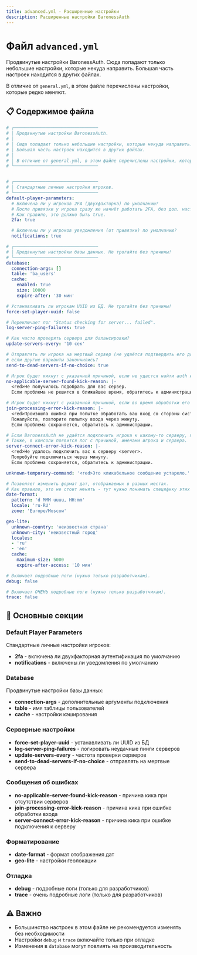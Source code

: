 ```yaml
---
title: advanced.yml - Расширенные настройки
description: Расширенные настройки BaronessAuth
---
```


# Файл `advanced.yml`

Продвинутые настройки BaronessAuth. Сюда попадают только небольшие настройки, которые некуда направить. Большая часть настроек находится в других файлах.

В отличие от `general.yml`, в этом файле перечислены настройки, которые редко меняют.

## 📋 Содержимое файла

```yml
# ┌────────────────────────────────
# │ Продвинутые настройки BaronessAuth.
# │ 
# │ Сюда попадают только небольшие настройки, которые некуда направить.
# │ Большая часть настроек находится в других файлах.
# │ 
# │ В отличие от general.yml, в этом файле перечислены настройки, которые редко меняют.
# └────────────────────────────────


# ┌────────────────────────────────
# │ Стандартные личные настройки игроков.
# └────────────────────────────────
default-player-parameters:
  # Включена ли у игроков 2FA (двухфакторка) по умолчанию?
  # После привязки у игрока сразу же начнёт работать 2FA, без доп. настроек.
  # Как правило, это должно быть true.
  2fa: true

  # Включены ли у игроков уведомления (от привязки) по умолчанию?
  notifications: true

# ┌────────────────────────────────
# │ Продвинутые настройки базы данных. Не трогайте без причины!
# └────────────────────────────────
database:
  connection-args: []
  table: 'ba_users'
  cache:
    enabled: true
    size: 10000
    expire-after: '30 мин'

# Устанавливать ли игрокам UUID из БД. Не трогайте без причины!
force-set-player-uuid: false

# Переключает лог "Status checking for server... failed".
log-server-ping-failures: true

# Как часто проверять сервера для балансировки?
update-servers-every: '10 сек'

# Отправлять ли игрока на мертвый сервер (не удаётся подтвердить его доступность),
# если другие варианты закончились?
send-to-dead-servers-if-no-choice: true

# Игрок будет кикнут с указанной причиной, если не удастся найти auth или lobby для него.
no-applicable-server-found-kick-reason: |-
  <red>Не получилось подобрать для вас сервер.
  Если проблема не решится в ближайшее время, обратитесь к администрации.

# Игрок будет кикнут с указанной причиной, если во время обработки его входа произошла ошибка.
join-processing-error-kick-reason: |-
  <red>Произошла ошибка при попытке обработать ваш вход со стороны системы аутентификации.
  Пожалуйста, повторите попытку входа через минуту.
  Если проблема сохраняется, обратитесь к администрации.

# Если BaronessAuth не удаётся подключить игрока к какому-то серверу, плагин кикает игрока с этой причиной.
# Также, в консоли появится лог с причиной, именами игрока и сервера.
server-connect-error-kick-reason: |-
  <red>Не удалось подключить вас к серверу <server>.
  Попробуйте подключиться через минуту.
  Если проблема сохраняется, обратитесь к администрации.

unknown-temporary-command: '<red>Это кликабельное сообщение устарело.'

# Позволяет изменить формат дат, отображаемых в разных местах.
# Как правило, это не стоит менять - тут нужно понимать специфику этих значений.
date-format:
  pattern: 'd MMM uuuu, HH:mm'
  locale: 'ru-RU'
  zone: 'Europe/Moscow'

geo-lite:
  unknown-country: 'неизвестная страна'
  unknown-city: 'неизвестный город'
  locales:
  - 'ru'
  - 'en'
  cache:
    maximum-size: 5000
    expire-after-access: '10 мин'

# Включает подробные логи (нужно только разработчикам).
debug: false

# Включает ОЧЕНЬ подробные логи (нужно только разработчикам).
trace: false
```

## 🔧 Основные секции

### Default Player Parameters
Стандартные личные настройки игроков:
- **2fa** - включена ли двухфакторная аутентификация по умолчанию
- **notifications** - включены ли уведомления по умолчанию

### Database
Продвинутые настройки базы данных:
- **connection-args** - дополнительные аргументы подключения
- **table** - имя таблицы пользователей
- **cache** - настройки кэширования

### Серверные настройки
- **force-set-player-uuid** - устанавливать ли UUID из БД
- **log-server-ping-failures** - логировать неудачные пинги серверов
- **update-servers-every** - частота проверки серверов
- **send-to-dead-servers-if-no-choice** - отправлять на мертвые сервера

### Сообщения об ошибках
- **no-applicable-server-found-kick-reason** - причина кика при отсутствии серверов
- **join-processing-error-kick-reason** - причина кика при ошибке обработки входа
- **server-connect-error-kick-reason** - причина кика при ошибке подключения к серверу

### Форматирование
- **date-format** - формат отображения дат
- **geo-lite** - настройки геолокации

### Отладка
- **debug** - подробные логи (только для разработчиков)
- **trace** - очень подробные логи (только для разработчиков)

## ⚠️ Важно

- Большинство настроек в этом файле не рекомендуется изменять без необходимости
- Настройки `debug` и `trace` включайте только при отладке
- Изменения в `database` могут повлиять на производительность 